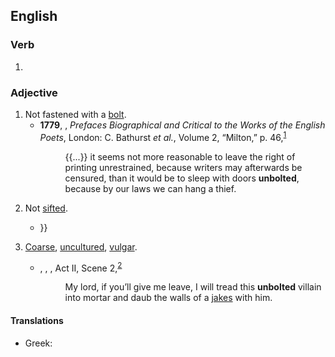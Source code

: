 ==English==

===Verb===
{{head|en|verb form}}

# {{en-past of|unbolt}}

===Adjective===
{{en-adj|-}}

# Not fastened with a [[bolt]].
#* '''1779''', {{w|Samuel Johnson}}, ''Prefaces Biographical and Critical to the Works of the English Poets'', London: C. Bathurst ''et al.'', Volume 2, “Milton,” p. 46,<sup>[https://catalog.hathitrust.org/Record/009327648]</sup>
#*: {{...}} it seems not more reasonable to leave the right of printing unrestrained, because writers may afterwards be censured, than it would be to sleep with doors '''unbolted''', because by our laws we can hang a thief.
# Not [[sift]]ed.
#: {{ux|en|'''unbolted''' flour}}
#* {{RQ:Douglass Bondage|section=Appendix|page=430|passage=[The slave] toils that another may reap the fruit; he is industrious that another may live in idleness; he eats '''unbolted''' meal that another may eat the bread of fine flour; he labors in chains at home, under a burning sun and biting lash, that another may ride in ease and splendor abroad {{...}}}}
# {{lb|en|figuratively|obsolete}} [[coarse|Coarse]], [[uncultured]], [[vulgar]].
#* {{circa|1605}}, {{w|William Shakespeare}}, ''{{w|King Lear}}'', Act II, Scene 2,<sup>[http://www.opensourceshakespeare.org/views/plays/play_view.php?WorkID=kinglear&Act=2&Scene=2&Scope=scene]</sup>
#*: My lord, if you’ll give me leave, I will tread this '''unbolted''' villain into mortar and daub the walls of a [[jakes]] with him.

====Translations====
{{trans-top|not fastened}}
* Greek: {{t+|el|αμαντάλωτος}}
{{trans-mid}}
{{trans-bottom}}
